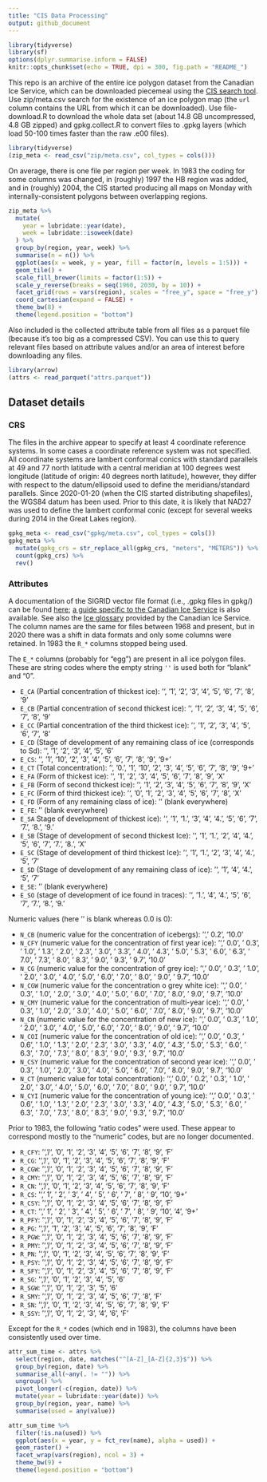 ```yaml
---
title: "CIS Data Processing"
output: github_document
---
```


```r
library(tidyverse)
library(sf)
options(dplyr.summarise.inform = FALSE)
knitr::opts_chunk$set(echo = TRUE, dpi = 300, fig.path = "README_")
```

This repo is an archive of the entire ice polygon dataset from the Canadian Ice Service, which can be downloaded piecemeal using the [CIS search tool](https://iceweb1.cis.ec.gc.ca/Archive/page1.xhtml). Use zip/meta.csv search for the existence of an ice polygon map (the `url` column contains the URL from which it can be downloaded). Use file-download.R to download the whole data set (about 14.8 GB uncompressed, 4.8 GB zipped) and gpkg.collect.R to convert files to .gpkg layers (which load 50-100 times faster than the raw .e00 files).

```r
library(tidyverse)
(zip_meta <- read_csv("zip/meta.csv", col_types = cols()))
```

On average, there is one file per region per week. In 1983 the coding for some columns was changed, in (roughly) 1997 the HB region was added, and in (roughly) 2004, the CIS started producing all maps on Monday with internally-consistent polygons between overlapping regions.

```r
zip_meta %>%
  mutate(
    year = lubridate::year(date),
    week = lubridate::isoweek(date)
  ) %>% 
  group_by(region, year, week) %>% 
  summarise(n = n()) %>%
  ggplot(aes(x = week, y = year, fill = factor(n, levels = 1:5))) +
  geom_tile() +
  scale_fill_brewer(limits = factor(1:5)) +
  scale_y_reverse(breaks = seq(1960, 2030, by = 10)) +
  facet_grid(rows = vars(region), scales = "free_y", space = "free_y") +
  coord_cartesian(expand = FALSE) +
  theme_bw(8) +
  theme(legend.position = "bottom")
```

Also included is the collected attribute table from all files as a parquet file (because it's too big as a compressed CSV). You can use this to query relevant files based on attribute values and/or an area of interest before downloading any files.

```r
library(arrow)
(attrs <- read_parquet("attrs.parquet"))
```

## Dataset details

### CRS

The files in the archive appear to specify at least 4 coordinate reference systems. In some cases a coordinate reference system was not specified. All coordinate systems are lambert conformal conics with standard parallels at 49 and 77 north latitude with a central meridian at 100 degrees west longitude (latitude of origin: 40 degrees north latitude), however, they differ with respect to the datum/ellipsoid used to define the meridians/standard parallels. Since 2020-01-20 (when the CIS started distributing shapefiles), the WGS84 datum has been used. Prior to this date, it is likely that NAD27 was used to define the lambert conformal conic (except for several weeks during 2014 in the Great Lakes region).

```r
gpkg_meta <- read_csv("gpkg/meta.csv", col_types = cols())
gpkg_meta %>%
  mutate(gpkg_crs = str_replace_all(gpkg_crs, "meters", "METERS")) %>% 
  count(gpkg_crs) %>% 
  rev()
```


### Attributes

A documentation of the SIGRID vector file format (i.e.,
.gpkg files in gpkg/) can be found
[here](https://www.jcomm.info/index.php?option=com_oe&task=viewDocumentRecord&docID=4439); [a guide specific to the Canadian Ice Service](https://www.canada.ca/en/environment-climate-change/services/ice-forecasts-observations/latest-conditions/archive-overview/information-about-data.html) is also available. See also the [Ice glossary](https://www.canada.ca/en/environment-climate-change/services/ice-forecasts-observations/latest-conditions/glossary.html) provided by the Canadian Ice Service. The column names are the same for files between 1968 and present, but in 2020 there was a shift in data formats and only some columns were retained. In 1983 the `R_*` columns stopped being used.

The `E_*` columns (probably for "egg") are present in all ice polygon files. These are string codes where the empty string `''` is used both for "blank" and "0".

- `E_CA` (Partial concentration of thickest ice): '', '1', '2', '3', '4', '5', '6', '7', '8', '9'
- `E_CB` (Partial concentration of second thickest ice): '', '1', '2', '3', '4', '5', '6', '7', '8', '9'
- `E_CC` (Partial concentration of the third thickest ice): '', '1', '2', '3', '4', '5', '6', '7', '8'
- `E_CD` (Stage of development of any remaining class of ice (corresponds to Sd): '', '1', '2', '3', '4', '5', '6'
- `E_CS`: '', '1', '10', '2', '3', '4', '5', '6', '7', '8', '9', '9+'
- `E_CT` (Total concentration): '', '0.', '1', '10', '2', '3', '4', '5', '6', '7', '8', '9', '9+'
- `E_FA` (Form of thickest ice): '', '1', '2', '3', '4', '5', '6', '7', '8', '9', 'X'
- `E_FB` (Form of second thickest ice): '', '1', '2', '3', '4', '5', '6', '7', '8', '9', 'X'
- `E_FC` (Form of third thickest ice): '', '0', '1', '2', '3', '4', '5', '6', '7', '8', 'X'
- `E_FD` (Form of any remaining class of ice): '' (blank everywhere)
- `E_FE`: '' (blank everywhere)
- `E_SA` Stage of development of thickest ice): '', '1', '1.', '3', '4', '4.', '5', '6', '7', '7.', '8.', '9.'
- `E_SB` (Stage of development of second thickest Ice): '', '1', '1.', '2', '4', '4.', '5', '6', '7', '7.', '8.', 'X'
- `E_SC` (Stage of development of third thickest Ice): '', '1', '1.', '2', '3', '4', '4.', '5', '7'
- `E_SD` (Stage of development of any remaining class of ice): '', '1', '4', '4.', '5', '7'
- `E_SE`: '' (blank everywhere)
- `E_SO` (stage of development of ice found in traces): '', '1.', '4', '4.', '5', '6', '7', '7.', '8.', '9.'

Numeric values (here '' is blank whereas 0.0 is 0):

- `N_CB` (numeric value for the concentration of icebergs): '', ' 0.2', '10.0'
- `N_CFY` (numeric value for the concentration of first year ice): '', ' 0.0', ' 0.3', ' 1.0', ' 1.3', ' 2.0', ' 2.3', ' 3.0', ' 3.3', ' 4.0', ' 4.3', ' 5.0', ' 5.3', ' 6.0', ' 6.3', ' 7.0', ' 7.3', ' 8.0', ' 8.3', ' 9.0', ' 9.3', ' 9.7', '10.0'
- `N_CG` (numeric value for the concentration of grey ice): '', ' 0.0', ' 0.3', ' 1.0', ' 2.0', ' 3.0', ' 4.0', ' 5.0', ' 6.0', ' 7.0', ' 8.0', ' 9.0', ' 9.7', '10.0'
- `N_CGW` (numeric value for the  concentration o grey white ice): '', ' 0.0', ' 0.3', ' 1.0', ' 2.0', ' 3.0', ' 4.0', ' 5.0', ' 6.0', ' 7.0', ' 8.0', ' 9.0', ' 9.7', '10.0'
- `N_CMY` (numeric value for the concentration of multi-year ice): '', ' 0.0', ' 0.3', ' 1.0', ' 2.0', ' 3.0', ' 4.0', ' 5.0', ' 6.0', ' 7.0', ' 8.0', ' 9.0', ' 9.7', '10.0'
- `N_CN` (numeric value for the concentration of new ice): '', ' 0.0', ' 0.3', ' 1.0', ' 2.0', ' 3.0', ' 4.0', ' 5.0', ' 6.0', ' 7.0', ' 8.0', ' 9.0', ' 9.7', '10.0'
- `N_COI` (numeric value for the concentration of old ice): '', ' 0.0', ' 0.3', ' 0.6', ' 1.0', ' 1.3', ' 2.0', ' 2.3', ' 3.0', ' 3.3', ' 4.0', ' 4.3', ' 5.0', ' 5.3', ' 6.0', ' 6.3', ' 7.0', ' 7.3', ' 8.0', ' 8.3', ' 9.0', ' 9.3', ' 9.7', '10.0'
- `N_CSY` (numeric value for the concentration of second year ice): '', ' 0.0', ' 0.3', ' 1.0', ' 2.0', ' 3.0', ' 4.0', ' 5.0', ' 6.0', ' 7.0', ' 8.0', ' 9.0', ' 9.7', '10.0'
- `N_CT` (numeric value for total concentration): '', ' 0.0', ' 0.2', ' 0.3', ' 1.0', ' 2.0', ' 3.0', ' 4.0', ' 5.0', ' 6.0', ' 7.0', ' 8.0', ' 9.0', ' 9.7', '10.0'
- `N_CYI` (numeric value for the concentration of young ice): '', ' 0.0', ' 0.3', ' 0.6', ' 1.0', ' 1.3', ' 2.0', ' 2.3', ' 3.0', ' 3.3', ' 4.0', ' 4.3', ' 5.0', ' 5.3', ' 6.0', ' 6.3', ' 7.0', ' 7.3', ' 8.0', ' 8.3', ' 9.0', ' 9.3', ' 9.7', '10.0'

Prior to 1983, the following "ratio codes" were used. These appear to correspond mostly to the "numeric" codes, but are no longer documented.

- `R_CFY`: '', '/', '0', '1', '2', '3', '4', '5', '6', '7', '8', '9', 'F'
- `R_CG`: '', '/', '0', '1', '2', '3', '4', '5', '6', '7', '8', '9', 'F'
- `R_CGW`: '', '/', '0', '1', '2', '3', '4', '5', '6', '7', '8', '9', 'F'
- `R_CMY`: '', '/', '0', '1', '2', '3', '4', '5', '6', '7', '8', '9', 'F'
- `R_CN`: '', '/', '0', '1', '2', '3', '4', '5', '6', '7', '8', '9', 'F'
- `R_CS`: '', ' 1', ' 2', ' 3', ' 4', ' 5', ' 6', ' 7', ' 8', ' 9', '10', '9+'
- `R_CSY`: '', '/', '0', '1', '2', '3', '4', '5', '6', '7', '8', '9', 'F'
- `R_CT`: '', ' 1', ' 2', ' 3', ' 4', ' 5', ' 6', ' 7', ' 8', ' 9', '10', '4', '9+'
- `R_PFY`: '', '/', '0', '1', '2', '3', '4', '5', '6', '7', '8', '9', 'F'
- `R_PG`: '', '/', '1', '2', '3', '4', '5', '6', '7', '8', '9', 'F'
- `R_PGW`: '', '/', '0', '1', '2', '3', '4', '5', '6', '7', '8', '9', 'F'
- `R_PMY`: '', '/', '0', '1', '2', '3', '4', '5', '6', '7', '8', '9', 'F'
- `R_PN`: '', '/', '0', '1', '2', '3', '4', '5', '6', '7', '8', '9', 'F'
- `R_PSY`: '', '/', '0', '1', '2', '3', '4', '5', '6', '7', '8', '9', 'F'
- `R_SFY`: '', '/', '0', '1', '2', '3', '4', '5', '6', '7', '8', '9', 'F'
- `R_SG`: '', '/', '0', '1', '2', '3', '4', '5', '6'
- `R_SGW`: '', '/', '0', '1', '2', '3', '5', '6'
- `R_SMY`: '', '/', '0', '1', '2', '3', '4', '5', '6', '7', '8', 'F'
- `R_SN`: '', '/', '0', '1', '2', '3', '4', '5', '6', '7', '8', '9', 'F'
- `R_SSY`: '', '/', '0', '1', '2', '3', '4', '6', 'F'

Except for the `R_*` codes (which end in 1983), the columns have been consistently used over time.

```r
attr_sum_time <- attrs %>% 
  select(region, date, matches("^[A-Z]_[A-Z]{2,3}$")) %>% 
  group_by(region, date) %>% 
  summarise_all(~any(. != "")) %>%
  ungroup() %>% 
  pivot_longer(-c(region, date)) %>% 
  mutate(year = lubridate::year(date)) %>% 
  group_by(region, year, name) %>% 
  summarise(used = any(value))

attr_sum_time %>%
  filter(!is.na(used)) %>% 
  ggplot(aes(x = year, y = fct_rev(name), alpha = used)) +
  geom_raster() +
  facet_wrap(vars(region), ncol = 3) +
  theme_bw(9) +
  theme(legend.position = "bottom")
```



